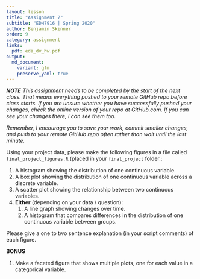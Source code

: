 ```yaml
---
layout: lesson
title: "Assignment 7"
subtitle: "EDH7916 | Spring 2020"
author: Benjamin Skinner
order: 9
category: assignment
links:
  pdf: eda_dv_hw.pdf
output:
  md_document:
    variant: gfm
    preserve_yaml: true
---
```


_**NOTE** This assignment needs to be completed by the start of the
next class. That means everything pushed to your remote GitHub repo
before class starts. If you are unsure whether you have successfully
pushed your changes, check the online version of your repo at
GitHub.com. If you can see your changes there, I can see them too._

_Remember, I encourage you to save your work,
commit smaller changes, and push to your remote GitHub repo often
rather than wait until the last minute._

Using your project data, please make the following figures in a file
called `final_project_figures.R` (placed in your `final_project`
folder.:

1. A histogram showing the distribution of one continuous variable.
1. A box plot showing the distribution of one continuous variable
   across a discrete variable.
1. A scatter plot showing the relationship between two continuous
   variables.
1. **Either** (depending on your data / question):
   1. A line graph showing changes over time.
   1. A histogram that compares differences in the distribution of one
      continuous variable between groups.

Please give a one to two sentence explanation (in your script
comments) of each figure.

**BONUS**

1. Make a faceted figure that shows multiple plots, one for each
   value in a categorical variable.
